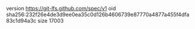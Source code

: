 version https://git-lfs.github.com/spec/v1
oid sha256:232f26e4de3d9ee0ea35c0d126b4606739e87770a4877a455f4dfa83c1d94a3c
size 17003
